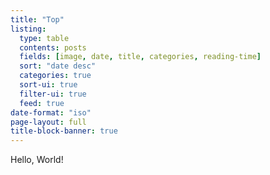 ```yaml
---
title: "Top"
listing:
  type: table
  contents: posts
  fields: [image, date, title, categories, reading-time]
  sort: "date desc"
  categories: true
  sort-ui: true
  filter-ui: true
  feed: true
date-format: "iso"
page-layout: full
title-block-banner: true
---
```


Hello, World!
